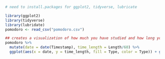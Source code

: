 ```r
# need to install.packages for ggplot2, tidyverse, lubricate

library(ggplot2)
library(tidyverse)
library(lubridate)
pomodoro <- read_csv("pomodoro.csv")
```

```r
## creates a visualization of how much you have studied and how long you have taken breaks
pomodoro %>% 
  mutate(date = date(Timestamp), time_length = Length/60) %>% 
  ggplot(aes(x = date, y = time_length, fill = Type, color = Type)) + geom_histogram(alpha = 0.5, stat = "identity") + xlab("Date") + ylab("Length of Pomodoro (in minutes)") + ggtitle("Pomodoro Timer Usage") + theme_minimal() 

```

